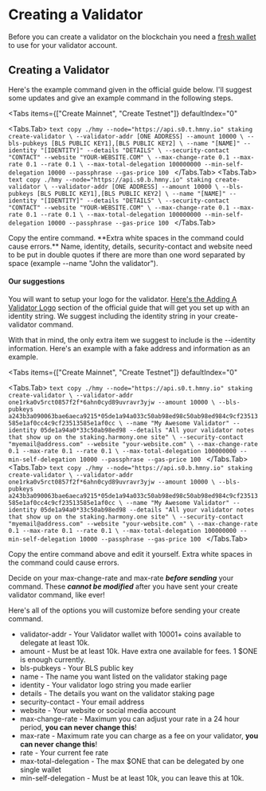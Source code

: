 
# Creating a Validator
Before you can create a validator on the blockchain you need a [fresh wallet](/harmony/companion#validator-wallet) to use for your validator account.

## Creating a Validator
Here's the example command given in the official guide below. I'll suggest some updates and give an example command in the following steps.

<Tabs
  items={["Create Mainnet", "Create Testnet"]}
  defaultIndex="0"
>
  <Tabs.Tab>
    ```text copy
    ./hmy --node="https://api.s0.t.hmny.io" staking create-validator \
        --validator-addr [ONE ADDRESS] --amount 10000 \
        --bls-pubkeys [BLS PUBLIC KEY1],[BLS PUBLIC KEY2] \
        --name "[NAME]" --identity "[IDENTITY]" --details "DETAILS" \
        --security-contact "CONTACT" --website "YOUR-WEBSITE.COM" \
        --max-change-rate 0.1 --max-rate 0.1 --rate 0.1 \
        --max-total-delegation 100000000 --min-self-delegation 10000 --passphrase --gas-price 100
    ```
  </Tabs.Tab>
  <Tabs.Tab>
    ```text copy
    ./hmy --node="https://api.s0.b.hmny.io" staking create-validator \
        --validator-addr [ONE ADDRESS] --amount 10000 \
        --bls-pubkeys [BLS PUBLIC KEY1],[BLS PUBLIC KEY2] \
        --name "[NAME]" --identity "[IDENTITY]" --details "DETAILS" \
        --security-contact "CONTACT" --website "YOUR-WEBSITE.COM" \
        --max-change-rate 0.1 --max-rate 0.1 --rate 0.1 \
        --max-total-delegation 100000000 --min-self-delegation 10000 --passphrase --gas-price 100
    ```
  </Tabs.Tab>
</Tabs>

<Callout type="warning" emoji="⚠️">
  Copy the entire command. **Extra white spaces in the command could cause errors.**  
  Name, identity, details, security-contact and website need to be put in double quotes if there are more than one word separated by space (example --name "John the validator").  
</Callout>

#### Our suggestions
You will want to setup your logo for the validator. [Here's the Adding A Validator Logo](https://docs.harmony.one/home/network/validators/managing-a-validator/adding-a-validator-logo) section of the official guide that will get you set up with an identity string. We suggest including the identity string in your create-validator command.

With that in mind, the only extra item we suggest to include is the --identity information. Here's an example with a fake address and information as an example.

<Tabs
  items={["Create Mainnet", "Create Testnet"]}
  defaultIndex="0"
>
  <Tabs.Tab>
    ```text copy
    ./hmy --node="https://api.s0.t.hmny.io" staking create-validator \
        --validator-addr one1rka0v5rct0857f2f*6ahn0cyd89uvravr3yjw --amount 10000 \
        --bls-pubkeys a243b3a090063bae6aeca9215*05de1a94a033c50ab98ed98c50ab98ed984c9cf23513585e1af0cc4c9cf23513585e1af0cc \
        --name "My Awesome Validator" --identity 05de1a94a0*33c50ab98ed98 --details "All your validator notes that show up on the staking.harmony.one site" \
        --security-contact "myemail@address.com" --website "your-website.com" \
        --max-change-rate 0.1 --max-rate 0.1 --rate 0.1 \
        --max-total-delegation 100000000 --min-self-delegation 10000 --passphrase --gas-price 100
    ```
  </Tabs.Tab>
  <Tabs.Tab>
    ```text copy
    ./hmy --node="https://api.s0.b.hmny.io" staking create-validator \
        --validator-addr one1rka0v5rct0857f2f*6ahn0cyd89uvravr3yjw --amount 10000 \
        --bls-pubkeys a243b3a090063bae6aeca9215*05de1a94a033c50ab98ed98c50ab98ed984c9cf23513585e1af0cc4c9cf23513585e1af0cc \
        --name "My Awesome Validator" --identity 05de1a94a0*33c50ab98ed98 --details "All your validator notes that show up on the staking.harmony.one site" \
        --security-contact "myemail@address.com" --website "your-website.com" \
        --max-change-rate 0.1 --max-rate 0.1 --rate 0.1 \
        --max-total-delegation 100000000 --min-self-delegation 10000 --passphrase --gas-price 100
    ```
  </Tabs.Tab>
</Tabs>

Copy the entire command above and edit it yourself. Extra white spaces in the command could cause errors.  

Decide on your max-change-rate and max-rate **_before sending_** your command. These **_cannot be modified_** after you have sent your create validator command, like ever!

Here's all of the options you will customize before sending your create command.  

- validator-addr - Your Validator wallet with 10001+ coins available to delegate at least 10k.
- amount - Must be at least 10k. Have extra one available for fees. 1 $ONE is enough currently.
- bls-pubkeys - Your BLS public key
- name - The name you want listed on the validator staking page
- identity - Your validator logo string you made earlier
- details - The details you want on the validator staking page
- security-contact - Your email address
- website - Your website or social media account
- max-change-rate - Maximum you can adjust your rate in a 24 hour period, **you can never change this**!
- max-rate - Maximum rate you can charge as a fee on your validator, **you can never change this**!
- rate - Your current fee rate
- max-total-delegation - The max $ONE that can be delegated by one single wallet
- min-self-delegation - Must be at least 10k, you can leave this at 10k.